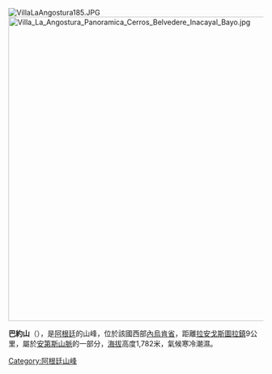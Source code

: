 [[Image:VillaLaAngostura185.JPG|right]]
[[Image:Villa_La_Angostura_Panoramica_Cerros_Belvedere_Inacayal_Bayo.jpg|600px]]

{{coord|40|45|05|S|71|36|15|W|region:AR_type:mountain|display=title}}

'''巴約山'''（{{lang-es|Cerro Bayo}}），是[[阿根廷|阿根廷]]的山峰，位於該國西部[[內烏肯省|內烏肯省]]，距離[[拉安戈斯圖拉鎮|拉安戈斯圖拉鎮]]9公里，屬於[[安第斯山脈|安第斯山脈]]的一部分，[[海拔|海拔]]高度1,782米，氣候寒冷潮濕。

{{Argentina-geo-stub}}
[[Category:阿根廷山峰|Category:阿根廷山峰]]